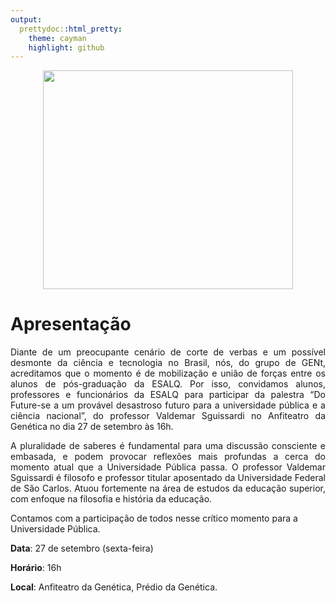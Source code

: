 ```yaml
---
output:
  prettydoc::html_pretty:
    theme: cayman
    highlight: github
---
```


<center>
<figure>
  <img src="cortes.jpeg" width="400" height="350" class="center">
</figure>
</center>

# Apresentação

<p style = 'text-align: justify;'> Diante de um preocupante cenário de corte de verbas e um possível desmonte da ciência e tecnologia no Brasil, nós, do grupo de GENt, acreditamos que o momento é de mobilização e união de forças entre os alunos de pós-graduação da ESALQ. Por isso, convidamos alunos, professores e funcionários da ESALQ para participar da palestra "Do Future-se a um provável desastroso futuro para a universidade pública e a ciência nacional", do professor Valdemar Sguissardi no Anfiteatro da Genética no dia 27 de setembro às 16h. </p>

<p style = 'text-align: justify;'> A pluralidade de saberes é fundamental para uma discussão consciente e embasada, e podem provocar reflexões mais profundas a cerca do momento atual que a Universidade Pública passa. O professor Valdemar Sguissardi é filosofo e professor titular aposentado da Universidade Federal de São Carlos. Atuou fortemente na área de estudos da educação superior, com enfoque na filosofia e história da educação.</p>
  
Contamos com a participação de todos nesse crítico momento para a Universidade Pública.

**Data**: 27 de setembro (sexta-feira)

**Horário**: 16h

**Local**: Anfiteatro da Genética, Prédio da Genética.